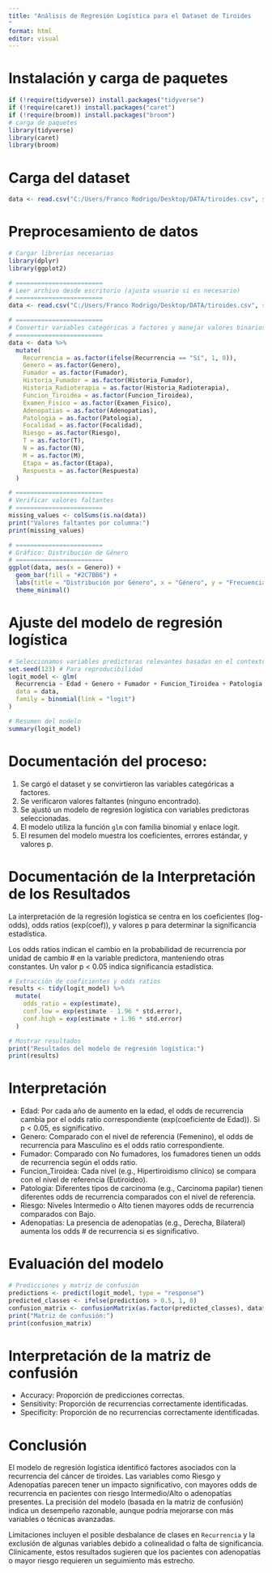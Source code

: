 ---
title: "Análisis de Regresión Logística para el Dataset de Tiroides
"
format: html
editor: visual
---

# Instalación y carga de paquetes 

```{r}
if (!require(tidyverse)) install.packages("tidyverse")
if (!require(caret)) install.packages("caret")
if (!require(broom)) install.packages("broom")
# carga de paquetes
library(tidyverse)
library(caret)
library(broom)
```

# Carga del dataset 

```{r}
data <- read.csv("C:/Users/Franco Rodrigo/Desktop/DATA/tiroides.csv", stringsAsFactors = FALSE)
```

# Preprocesamiento de datos

```{r}
# Cargar librerías necesarias
library(dplyr)
library(ggplot2)

# ========================
# Leer archivo desde escritorio (ajusta usuario si es necesario)
# ========================
data <- read.csv("C:/Users/Franco Rodrigo/Desktop/DATA/tiroides.csv", stringsAsFactors = FALSE)

# ========================
# Convertir variables categóricas a factores y manejar valores binarios
# ========================
data <- data %>%
  mutate(
    Recurrencia = as.factor(ifelse(Recurrencia == "Sí", 1, 0)),
    Genero = as.factor(Genero),
    Fumador = as.factor(Fumador),
    Historia_Fumador = as.factor(Historia_Fumador),
    Historia_Radioterapia = as.factor(Historia_Radioterapia),
    Funcion_Tiroidea = as.factor(Funcion_Tiroidea),
    Examen_Fisico = as.factor(Examen_Fisico),
    Adenopatias = as.factor(Adenopatias),
    Patologia = as.factor(Patologia),
    Focalidad = as.factor(Focalidad),
    Riesgo = as.factor(Riesgo),
    T = as.factor(T),
    N = as.factor(N),
    M = as.factor(M),
    Etapa = as.factor(Etapa),
    Respuesta = as.factor(Respuesta)
  )

# ========================
# Verificar valores faltantes
# ========================
missing_values <- colSums(is.na(data))
print("Valores faltantes por columna:")
print(missing_values)

# ========================
# Gráfico: Distribución de Género
# ========================
ggplot(data, aes(x = Genero)) +
  geom_bar(fill = "#2C7BB6") +
  labs(title = "Distribución por Género", x = "Género", y = "Frecuencia") +
  theme_minimal()

```

# Ajuste del modelo de regresión logística

```{r}
# Seleccionamos variables predictoras relevantes basadas en el contexto clínico
set.seed(123) # Para reproducibilidad
logit_model <- glm(
  Recurrencia ~ Edad + Genero + Fumador + Funcion_Tiroidea + Patologia + Riesgo + Adenopatias,
  data = data,
  family = binomial(link = "logit")
)

# Resumen del modelo
summary(logit_model)
```

# Documentación del proceso: 

1.  Se cargó el dataset y se convirtieron las variables categóricas a factores.
2.  Se verificaron valores faltantes (ninguno encontrado).
3.  Se ajustó un modelo de regresión logística con variables predictoras seleccionadas.
4.  El modelo utiliza la función `glm` con familia binomial y enlace logit.
5.  El resumen del modelo muestra los coeficientes, errores estándar, y valores p.

# Documentación de la Interpretación de los Resultados

La interpretación de la regresión logística se centra en los coeficientes (log-odds), odds ratios (exp(coef)), y valores p para determinar la significancia estadística.

Los odds ratios indican el cambio en la probabilidad de recurrencia por unidad de cambio \# en la variable predictora, manteniendo otras constantes. Un valor p \< 0.05 indica significancia estadística.

```{r}
# Extracción de coeficientes y odds ratios
results <- tidy(logit_model) %>%
  mutate(
    odds_ratio = exp(estimate),
    conf.low = exp(estimate - 1.96 * std.error),
    conf.high = exp(estimate + 1.96 * std.error)
  )

# Mostrar resultados
print("Resultados del modelo de regresión logística:")
print(results)
```

# Interpretación

-   Edad: Por cada año de aumento en la edad, el odds de recurrencia cambia por el odds ratio correspondiente (exp(coeficiente de Edad)). Si p \< 0.05, es significativo.
-   Genero: Comparado con el nivel de referencia (Femenino), el odds de recurrencia para Masculino es el odds ratio correspondiente.
-    Fumador: Comparado con No fumadores, los fumadores tienen un odds de recurrencia según el odds ratio.
-   Funcion_Tiroidea: Cada nivel (e.g., Hipertiroidismo clínico) se compara con el nivel de referencia (Eutiroideo).
-   Patologia: Diferentes tipos de carcinoma (e.g., Carcinoma papilar) tienen diferentes odds de recurrencia comparados con el nivel de referencia.
-   Riesgo: Niveles Intermedio o Alto tienen mayores odds de recurrencia comparados con Bajo.
-   Adenopatias: La presencia de adenopatías (e.g., Derecha, Bilateral) aumenta los odds \# de recurrencia si es significativo.

# Evaluación del modelo 

```{r}
# Predicciones y matriz de confusión
predictions <- predict(logit_model, type = "response")
predicted_classes <- ifelse(predictions > 0.5, 1, 0)
confusion_matrix <- confusionMatrix(as.factor(predicted_classes), data$Recurrencia)
print("Matriz de confusión:")
print(confusion_matrix)
```

# Interpretación de la matriz de confusión 

-   Accuracy: Proporción de predicciones correctas.
-   Sensitivity: Proporción de recurrencias correctamente identificadas.
-   Specificity: Proporción de no recurrencias correctamente identificadas.

# Conclusión

El modelo de regresión logística identificó factores asociados con la recurrencia del cáncer de tiroides. Las variables como Riesgo y Adenopatías parecen tener un impacto significativo, con mayores odds de recurrencia en pacientes con riesgo Intermedio/Alto o adenopatías presentes. La precisión del modelo (basada en la matriz de confusión) indica un desempeño razonable, aunque podría mejorarse con más variables o técnicas avanzadas.

Limitaciones incluyen el posible desbalance de clases en `Recurrencia` y la exclusión de algunas variables debido a colinealidad o falta de significancia. Clínicamente, estos resultados sugieren que los pacientes con adenopatías o mayor riesgo requieren un seguimiento más estrecho.
